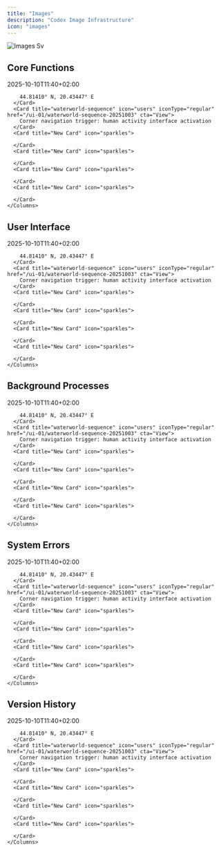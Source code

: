 ```yaml
---
title: "Images"
description: "Codex Image Infrastructure"
icon: "images"
---
```


![Images Sv](/images/images.svg)

## Core Functions

<AccordionGroup>
  <Accordion title="DataSet (GOP)" icon="atom-simple" iconType="solid">
    <Columns cols={2}>
      <Card title="self.location = Zemun" icon="atom-simple" iconType="regular" href="/bp-01/crossing-into-new-belgrade" img="/images/IMG_46212.jpeg" cta="View Entry">
        2025-10-10T11:40+02:00

        44.81410° N, 20.43447° E
      </Card>
      <Card title="waterworld-sequence" icon="users" iconType="regular" href="/ui-01/waterworld-sequence-20251003" cta="View">
        Corner navigation trigger: human activity interface activation
      </Card>
      <Card title="New Card" icon="sparkles">
        
      </Card>
      <Card title="New Card" icon="sparkles">
        
      </Card>
      <Card title="New Card" icon="sparkles">
        
      </Card>
      <Card title="New Card" icon="sparkles">
        
      </Card>
    </Columns>
  </Accordion>
</AccordionGroup>

## User Interface

<AccordionGroup>
  <Accordion title="DataSet (GOP)" icon="atom-simple" iconType="solid">
    <Columns cols={2}>
      <Card title="self.location = Zemun" icon="image" iconType="regular" href="/images/IMG_46212.jpeg" img="/images/IMG_46212.jpeg">
        2025-10-10T11:40+02:00

        44.81410° N, 20.43447° E
      </Card>
      <Card title="waterworld-sequence" icon="users" iconType="regular" href="/ui-01/waterworld-sequence-20251003" cta="View">
        Corner navigation trigger: human activity interface activation
      </Card>
      <Card title="New Card" icon="sparkles">
        
      </Card>
      <Card title="New Card" icon="sparkles">
        
      </Card>
      <Card title="New Card" icon="sparkles">
        
      </Card>
      <Card title="New Card" icon="sparkles">
        
      </Card>
    </Columns>
  </Accordion>
</AccordionGroup>

## Background Processes

<AccordionGroup>
  <Accordion title="DataSet (GOP)" icon="atom-simple" iconType="solid">
    <Columns cols={2}>
      <Card title="self.location = Zemun" icon="image" iconType="regular" href="/images/IMG_46212.jpeg" img="/images/IMG_46212.jpeg">
        2025-10-10T11:40+02:00

        44.81410° N, 20.43447° E
      </Card>
      <Card title="waterworld-sequence" icon="users" iconType="regular" href="/ui-01/waterworld-sequence-20251003" cta="View">
        Corner navigation trigger: human activity interface activation
      </Card>
      <Card title="New Card" icon="sparkles">
        
      </Card>
      <Card title="New Card" icon="sparkles">
        
      </Card>
      <Card title="New Card" icon="sparkles">
        
      </Card>
      <Card title="New Card" icon="sparkles">
        
      </Card>
    </Columns>
  </Accordion>
</AccordionGroup>

## System Errors

<AccordionGroup>
  <Accordion title="DataSet (GOP)" icon="atom-simple" iconType="solid">
    <Columns cols={2}>
      <Card title="self.location = Zemun" icon="image" iconType="regular" href="/images/IMG_46212.jpeg" img="/images/IMG_46212.jpeg">
        2025-10-10T11:40+02:00

        44.81410° N, 20.43447° E
      </Card>
      <Card title="waterworld-sequence" icon="users" iconType="regular" href="/ui-01/waterworld-sequence-20251003" cta="View">
        Corner navigation trigger: human activity interface activation
      </Card>
      <Card title="New Card" icon="sparkles">
        
      </Card>
      <Card title="New Card" icon="sparkles">
        
      </Card>
      <Card title="New Card" icon="sparkles">
        
      </Card>
      <Card title="New Card" icon="sparkles">
        
      </Card>
    </Columns>
  </Accordion>
</AccordionGroup>

## Version History

<AccordionGroup>
  <Accordion title="DataSet (GOP)" icon="atom-simple" iconType="solid">
    <Columns cols={2}>
      <Card title="self.location = Zemun" icon="image" iconType="regular" href="/images/IMG_46212.jpeg" img="/images/IMG_46212.jpeg">
        2025-10-10T11:40+02:00

        44.81410° N, 20.43447° E
      </Card>
      <Card title="waterworld-sequence" icon="users" iconType="regular" href="/ui-01/waterworld-sequence-20251003" cta="View">
        Corner navigation trigger: human activity interface activation
      </Card>
      <Card title="New Card" icon="sparkles">
        
      </Card>
      <Card title="New Card" icon="sparkles">
        
      </Card>
      <Card title="New Card" icon="sparkles">
        
      </Card>
      <Card title="New Card" icon="sparkles">
        
      </Card>
    </Columns>
  </Accordion>
</AccordionGroup>

## 